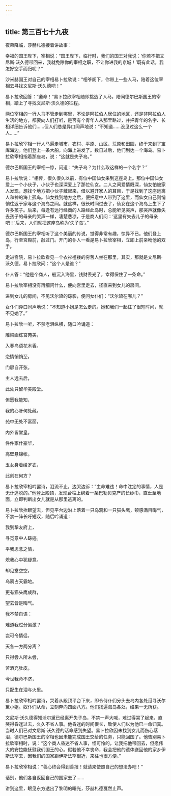 ```yaml
---
---
---
```

title: 第三百七十九夜
---






夜幕降临，莎赫札德接着讲故事：





幸福的国王陛下，宰相说：“国王陛下，临行时，我们的国王对我说：‘你若不把文尼斯·沃久德带回来，我就免除你的宰相之职，不让你进我的京城！’既有此话，我怎好空手而归呢？”

沙米赫国王对自己的宰相易卜拉欣说：“相爷阁下，你带上一些人马，陪着这位宰相去寻找文尼斯·沃久德吧！”

易卜拉欣回答：“遵命！”易卜拉欣宰相随即挑选了人马，陪同德尔巴斯国王的宰相，踏上了寻找文尼斯·沃久德的征程。

两位宰相的一行人马不管走到哪里，不论是阿拉伯人居住的地区，还是非阿拉伯人生活的地方，都要向人们打听，是否有个青年人从那里路过，并把青年的名字、长相详细告诉他们……但人们总是异口同声地说：“不知道……没见过这么一个人……”

易卜拉欣宰相一行人马遍走城市、农村、平原、山区、荒原和田园，终于来到了宝库海边。他们登上一条大船，向海上进发了。数日过后，他们到达一个海岛。易卜拉欣宰相指着那座岛，说：“这就是失子岛。”

德尔巴斯国王的宰相一惊，问道：“失子岛？为什么取这样的一个名字？”

易卜拉欣说：“相传，很久很久以前，有位中国仙女来到这座岛上。那位中国仙女爱上一个小伙子，小伙子也深深爱上了那位仙女。二人之间爱情既深，仙女怕被家人发现，想找个地方把小伙子藏起来，借以避开家人的耳目，于是找到了这座远离人和神的海上孤岛。仙女找到地方之后，便把意中人带到了这里，而仙女自己则悄悄往返于家与这个海岛之间。就这样，很长时间过去了，仙女在这个海岛上生下了许多孩子。后来，每逢有远行经商的人路经此岛时，总能听见哭声，那哭声就像失去孩子的母亲的哭声一样，凄楚悲凉，于是商人们问：‘这里有失去儿子的母亲吧！’后来，人们就把这座岛称为‘失子岛’。”

德尔巴斯国王的宰相听了这个美丽的传说，觉得非常有趣，惊异不已。他们登上岛，行至宫殿前，敲过门。开门的仆人一看是易卜拉欣宰相，立即上前亲吻他的双手。

走进宫院，易卜拉欣看见一个衣衫褴褛的穷苦人坐在那里，其实，那就是文尼斯·沃久德。易卜拉欣问：“这个人是谁？”

仆人答：“他是个商人，船沉入海里，钱财丢光了，幸得保住了一条命。”

易卜拉欣宰相没有再细问什么，便向宫里走去，径直来到女儿的房间。

进到女儿的房间，不见沃尔黛的踪影，便问女仆们：“沃尔黛在哪儿？”

女仆们异口同声地说：“不知道小姐是怎么走的。她和我们一起住了很短时间，就不见她了。”

易卜拉欣一听，不禁老泪纵横，随口吟诵道：


雕梁画栋宫苑美，

入春鸟语花木香。

恋情悄悄至，

门扉自开张。

主人远去后，

此处只留华美殿堂。

但愿我能知，

我的心肝何处藏。

苑中无处不富丽，

内外皆堂皇。

件件家什豪华，

高壁悬锦帐。

玉女身着绫罗衣，

此刻在何方？



易卜拉欣宰相吟罢诗，泪流不止，边哭边诉：“主命难违！命中注定的事情，人是无计逃脱的。”他登上殿顶，发现台柱上绑着一条巴勒贝克产的长纱巾，直垂至地面，立即判断出女儿就是从那里逃离的。

易卜拉欣抬眼望去，但见平台边沿上落着一只乌鸦和一只猫头鹰，顿感满目晦气，不禁一阵长吁短叹，随后吟诵道：


我到挚友府上，

寻觅意中人踪迹。

平我思念之情，

熄我心中犹疑意。

却见堂空空，

乌鸦占天霸地。

更有猫头鹰成群，

望去皆是晦气。

我不禁自语：

难道我过分偏激？

岂可令情侣，

天各一方两分离？

只得尝人所未尝，

苦酒充肚皮。

今世我命不济，

只配生在泪与火里。



易卜拉欣宰相吟罢诗，哭着从殿顶平台下来，即令侍仆们分头去岛内各处觅寻沃尔黛小姐。奴仆们从命，立刻奔向四面八方。他们找遍海岛各处，结果一无所获。

文尼斯·沃久德得知沃尔黛已经离开失子岛，不禁一声大喊，难过得哭了起来，直哭得昏迷过去，久久不省人事。他昏迷的时间很长，致使人们以为他已一命归真。当时人们已对文尼斯·沃久德的活命感到失望。易卜拉欣因未找到女儿而伤心落泪，德尔巴斯国王的宰相也因未能完成国王交给的任务，只能回国了。他告别易卜拉欣宰相时，说：“这个商人昏迷不省人事，怪可怜的，让我把他带回去，但愿伟大的安拉能抚慰我们国王的心。假若他不幸丧命，我会把他的遗体送回他的家乡伊斯法罕去，因我们的国家距伊斯法罕很近，来往也很方便。”

易卜拉欣宰相说：“善心终会得到善报！就请来使照自己的想法办吧！”

话别，他们各自返回自己的国家去了……





讲到这里，眼见东方透出了黎明的曙光，莎赫札德戛然止声。
